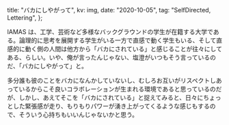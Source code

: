 
  title: "バカにしやがって",
  kv: img,
  date: "2020-10-05",
  tag: "SelfDirected, Lettering",
};

IAMAS は、工学、芸術など多様なバックグラウンドの学生が在籍する大学である。論理的に思考を展開する学生がいる一方で直感で動く学生もいる、そして直感的に動く側の人間は他方から「バカにされている」と感じることが往々にしてある、らしい。いや、俺が言ったんじゃない、塩澄がいつもそう言っているのだ、「バカにしやがって」と。

多分誰も彼のことをバカになんかしていないし、むしろお互いがリスペクトしあっているからこそ良いコラボレーションが生まれる環境であると思っているのだが、しかし、あえてそこを「バカにされている」と捉えてみると、日々にちょっとした緊張感が走り、もりもりパワーが湧き上がってくるような感じもするので、そういう心持ちもいいんじゃないかと思う。
